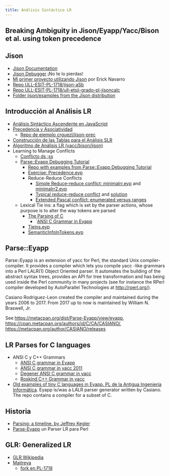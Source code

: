 ```yaml
---
title: Análisis Sintáctico LR
---
```



## Breaking Ambiguity in Jison/Eyapp/Yacc/Bison et al. using token precedence 


<Conflicts />

## Jison

* [Jison Documentation](https://gerhobbelt.github.io/jison/docs/)
* [Jison Debugger](https://nolanlawson.github.io/jison-debugger/) ¡No te lo pierdas!
* [Mi primer proyecto utilizando Jison](https://ericknavarro.io/2019/07/21/17-Mi-primer-proyecto-utilizando-Jison-Linux/) por Erick Navarro
* [Repo ULL-ESIT-PL-1718/jison-aSb](https://github.com/ULL-ESIT-PL-1718/jison-aSb)
* [Repo ULL-ESIT-PL-1718/ull-etsii-grado-pl-jisoncalc](https://github.com/ULL-ESIT-PL-1718/ull-etsii-grado-pl-jisoncalc)
* [Folder jison/examples from the Jison distribution](https://github.com/zaach/jison/tree/master/examples)

## Introducción al Análisis LR

* [Análisis Sintáctico Ascendente en JavaScript](https://crguezl.github.io/pl-html/node43.html)
* [Precedencia y Asociatividad](https://crguezl.github.io/pl-html/node57.html)
    - [Repo de ejemplo crguezl/jison-prec](https://github.com/crguezl/jison-prec)
* [Construcción de las Tablas para el Análisis SLR](https://crguezl.github.io/pl-html/node49.html)
* [Algoritmo de Análisis LR (yacc/bison/jison)](https://crguezl.github.io/pl-html/node55.html)
* Learning to Manage Conflicts
    * [Conflicto ds ;ss](https://github.com/crguezl/jison-decs-sts)
    * [Parse::Eyapp Debugging Tutorial](https://search.cpan.org/~casiano/Parse-Eyapp-1.182/lib/Parse/Eyapp/debuggingtut.pod)
      * [Repo with examples from Parse::Eyapp Debugging Tutorial](https://github.com/ULL-ESIT-PL/eyapp-debugging-tutorial)
      * [Exercise: Precedence.eyp](https://github.com/ULL-ESIT-PL/eyapp-debugging-tutorial/blob/master/Precedencia.eyp)
      * Reduce-Reduce Conflicts
          * [Simple Reduce-reduce conflict: minimalrr.eyp](https://github.com/ULL-ESIT-PL/eyapp-debugging-tutorial/blob/master/minimalrr.eyp) and [minimalrr2.eyp](https://github.com/ULL-ESIT-PL/eyapp-debugging-tutorial/blob/master/minimalrr2.eyp)
          * [Typical reduce-reduce conflict](https://github.com/ULL-ESIT-PL/eyapp-debugging-tutorial/blob/f630aea789828342bfa953b852e189ad073752b4/typicalrr.eyp) and [solution](https://github.com/ULL-ESIT-PL/eyapp-debugging-tutorial/blob/f630aea789828342bfa953b852e189ad073752b4/correcttypicalrr.eyp)
          * [Extended Pascal conflict: enumerated versus ranges](https://github.com/ULL-ESIT-PL/eyapp-debugging-tutorial/blob/f630aea789828342bfa953b852e189ad073752b4/pascalenumeratedvsrange.eyp)
     * Lexical Tie ins: a flag which is set by the parser actions, whose purpose is to alter the way tokens are parsed
          * [The Parsing of C](https://search.cpan.org/~casiano/Parse-Eyapp-1.182/lib/Parse/Eyapp/debuggingtut.pod#The_Parsing_of_C)
              * `[ANSI C Grammar in Eyapp](https://github.com/ULL-ESIT-PL/eyapp-language-examples/tree/master/C)
          * [Tieins.eyp](https://github.com/ULL-ESIT-PL/eyapp-debugging-tutorial/blob/master/Tieins.eyp)
          * [SemanticInfoInTokens.eyp](https://github.com/ULL-ESIT-PL/eyapp-debugging-tutorial/blob/master/SemanticInfoInTokens.eyp)


## Parse::Eyapp

Parse::Eyapp is an extension of yacc for Perl, the standard Unix compiler-compiler. 
It provides a compiler which lets you compile yacc -like grammars into a Perl LALR(1) Object Oriented parser. 
It automates the building of the abstract syntax trees,
provides an API for tree transformation and has being used inside the Perl community in many projects 
(see for instance the RPerl compiler developed by AutoParallel Technologies at http://rperl.org/). 

Casiano Rodriguez-Leon created the compiler and maintained during the years 
2006 to 2017. From 2017 up to now is maintained by William N. Braswell, Jr.

See https://metacpan.org/dist/Parse-Eyapp/view/eyapp, 
https://cpan.metacpan.org/authors/id/C/CA/CASIANO/, 
https://metacpan.org/author/CASIANO/releases

## LR Parses for C languages

* ANSI C y C++ Grammars
    * [ANSI C grammar in Eyapp](https://github.com/ULL-ESIT-PL/eyapp-language-examples/tree/master/C)
    * [ANSI C grammar in yacc 2011](https://www.quut.com/c/ANSI-C-grammar-y-2011.html)
    * [Degener ANSI C grammar in yacc](https://github.com/ULL-ESIT-PL-1718/degener-C-grammar)
    * [Roskind C++ Grammar in yacc](https://github.com/ULL-ESIT-PL-1718/roskind-C-plusplus-grammar)
* [Old examples of tiny C languages in Eyapp. PL de la Antigua Ingeniería Informática](https://github.com/ULL-ESIT-PL-1718/old-PL-compiler-in-eyapp). Eyapp is/was a LALR parser generator written by Casiano. The repo contains a compiler for a subset of C.

## Historia

* [Parsing: a timeline. by Jeffrey Kegler](https://jeffreykegler.github.io/personal/timeline_v3)
* [Parse-Eyapp](https://search.cpan.org/~wbraswell/Parse-Eyapp-1.21/eyapp) un Parser LR para Perl


## GLR: Generalized LR

* [GLR Wikipedia](https://en.wikipedia.org/wiki/GLR_parser)
* [Maitreya](https://github.com/hackwaly/maitreya)
    - [fork en PL-1718](https://github.com/ULL-ESIT-PL-1718/maitreya)


